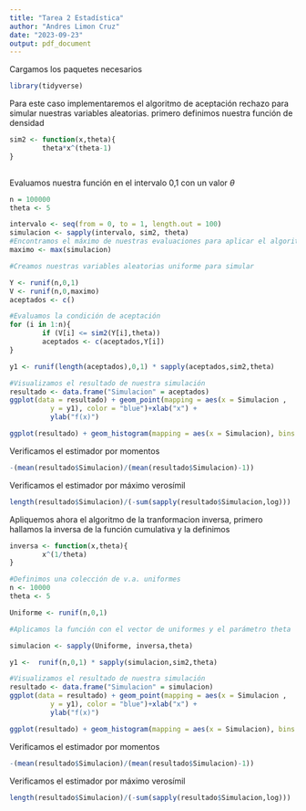 ```yaml
---
title: "Tarea 2 Estadística"
author: "Andres Limon Cruz"
date: "2023-09-23"
output: pdf_document
---
```

Cargamos los paquetes necesarios
```r
library(tidyverse)
```

Para este caso implementaremos el algoritmo de aceptación rechazo para simular nuestras variables aleatorias. primero definimos nuestra función de densidad
```r
sim2 <- function(x,theta){
        theta*x^(theta-1)
}
        
```

Evaluamos nuestra función en el intervalo 0,1 con un valor $\theta$

```r
n = 100000
theta <- 5

intervalo <- seq(from = 0, to = 1, length.out = 100)
simulacion <- sapply(intervalo, sim2, theta)
#Encontramos el máximo de nuestras evaluaciones para aplicar el algoritmo
maximo <- max(simulacion)

#Creamos nuestras variables aleatorias uniforme para simular

Y <- runif(n,0,1)
V <- runif(n,0,maximo)
aceptados <- c()

#Evaluamos la condición de aceptación
for (i in 1:n){
        if (V[i] <= sim2(Y[i],theta))
        aceptados <- c(aceptados,Y[i])
}

y1 <- runif(length(aceptados),0,1) * sapply(aceptados,sim2,theta)

#Visualizamos el resultado de nuestra simulación
resultado <- data.frame("Simulacion" = aceptados)
ggplot(data = resultado) + geom_point(mapping = aes(x = Simulacion , 
          y = y1), color = "blue")+xlab("x") + 
          ylab("f(x)")

```

```r
ggplot(resultado) + geom_histogram(mapping = aes(x = Simulacion), bins = 100)
```
Verificamos el estimador por momentos 
```r
-(mean(resultado$Simulacion)/(mean(resultado$Simulacion)-1))
```
Verificamos el estimador por máximo verosímil

```r
length(resultado$Simulacion)/(-sum(sapply(resultado$Simulacion,log)))
```


Apliquemos ahora el algoritmo de la tranformacion inversa, primero hallamos la inversa de la función cumulativa y la definimos
```r
inversa <- function(x,theta){
        x^(1/theta)
}
```

```r
#Definimos una colección de v.a. uniformes
n <- 10000
theta <- 5

Uniforme <- runif(n,0,1)

#Aplicamos la función con el vector de uniformes y el parámetro theta

simulacion <- sapply(Uniforme, inversa,theta)

y1 <-  runif(n,0,1) * sapply(simulacion,sim2,theta)

#Visualizamos el resultado de nuestra simulación
resultado <- data.frame("Simulacion" = simulacion)
ggplot(data = resultado) + geom_point(mapping = aes(x = Simulacion , 
          y = y1), color = "blue")+xlab("x") + 
          ylab("f(x)")

```
```r
ggplot(resultado) + geom_histogram(mapping = aes(x = Simulacion), bins = 100)
```
Verificamos el estimador por momentos 
```r
-(mean(resultado$Simulacion)/(mean(resultado$Simulacion)-1))
```
Verificamos el estimador por máximo verosímil

```r
length(resultado$Simulacion)/(-sum(sapply(resultado$Simulacion,log)))
```
